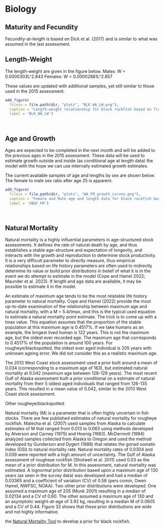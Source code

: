 

# Biology

## Maturity and Fecundity



Fecundity-at-length is based on Dick et al. (2017) and is similar to what was assumed in the last assessment.

## Length-Weight

The length-weight are given in the figure below. 
Males: W = 0.0000303L^2.843
Females: W = 0.00002881L^2.857

These values are updated with additional samples, yet still similar to those used in the 2015 assessment.

```r
add_figure(
  filein = file.path(dir, "plots", "BLK_WA_LW.png"), 
  caption = "Length-weight relationship for black rockfish based on fish sampled in Washington ports.",
  label = 'BLK_WA_LW')

``` 
\

## Age and Growth

Ages are expected to be completed in the next month and will be added to the previous ages in the 2015 assessment. These data will be used to estimate growth outside and inside (as conditional age at length data) the model with the hope we can use internally estimated growth estimates.

The current available samples of age and lengths by sex are shown below. The female to male sex ratio after age 25 is apparent.


```r
add_figure(
  filein = file.path(dir, "plots", "WA_FM_growth_curves.png"), 
  caption = "Female and Male age and length data for black rockfish based on fish sampled in Washington ports.",
  label = 'VBGF_FM')

``` 
\


## Natural Mortality

Natural mortality is a highly influential parameters in age-structured stock assessments. It defines the rate of natural death by age, and thus establishes a stable age-structure and expectation of longevity, and interacts with the growth and reproduction to determine stock productivity. It is a very difficult parameter to directly measure, thus empirical relationships based on life history parameters are often used to indirectly determine its value or build prior distributions in belief of what it is in the event we do attempt to estimate in the model (Cope and Hamel 2022; Maunder et al. 2023). If length and age data are available, it may be possible to estimate it in the model.

An estimate of maximum age tends to be the most relatable life history parameter to natural mortality. Cope and Hamel (2022) provide the most up-to-date examination of the relationship between maximum age and natural mortality, with a M = 5.4/tmax, and this is the typical used equation to estimate a natural mortality point estimate. The trick is to come up with a tmax value. This equation assumes that the proportion of the stable population at this maximum age is 0.4517%. If we take humans as an example, the longest lived human is 122 years. This is not the maximum age, but the oldest ever recorded age. The maximum age that corresponds to 0.4517% of the population is around 100 years. For rougheye/blackspotted, the oldest ever aged individual is 205 years with unknown ageing error. We did not consider this as a realistic maximum age.

The 2013 West Coast stock assessment used a prior built around a mean of 0.034 (corresponding to a maximum age of 163), but estimated natural mortality at 0.042 (maximum age between 128-129 years). The most recent Gulf of Alaska assessment built a prior conditional on a estimate of natural mortality from their 5 oldest aged individuals that ranged from 126-135 years. This resulted in a mean value of 0.042, similar to the 2013 West Coast stock assessment.   


Other rougheye/blackspotted

Natural mortality (M) is a parameter that is often highly uncertain in fish stocks. There are few published estimates of natural mortality for rougheye rockfish. Malecha et al. (2007) used samples from Alaska to calculate estimates of M that ranged from 0.013 to 0.063 using methods developed by Alverson and Carney (1975) and Hoenig (1983). McDermott (1994) analyzed samples collected from Alaska to Oregon and used the method developed by Gunderson and Dygert (1988) that relates the gonad somatic index (GSI) to natural mortality rate. Natural mortality rates of 0.0304 and 0.039 were reported with a high amount of uncertainty. The Gulf of Alaska assessment of rougheye rockfish (Shotwell et al. 2011) used 0.03 as the mean of a prior distribution for M.
In this assessment, natural mortality was estimated. A lognormal prior distribution based upon a maximum age of 130 years (as seen in the survey data) was developed and had a median of 0.03365 and a coefficient of variation (CV) of 0.58 (pers comm, Owen Hamel, NWFSC, NOAA). Two other prior distributions were developed. One assumed a maximum age of 205 (Munk 2001) resulting in a median of 0.02134 and a CV of 0.60. The other assumed a maximum age of 130 and an asymptotic weight-at-age of 3.92 kg, resulting in a median M of 0.0605 and a CV of 0.44. Figure 32 shows that these prior distributions are wide and not highly informative.

 the [Natural Mortality Tool](https://connect.fisheries.noaa.gov/natural-mortality-tool/) to develop a prior for black rockfish. 
